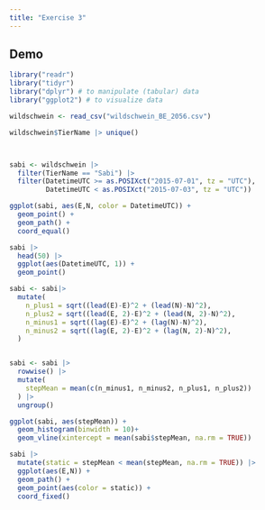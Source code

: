 ```yaml
---
title: "Exercise 3"
---
```


## Demo
```r
library("readr")
library("tidyr")
library("dplyr") # to manipulate (tabular) data
library("ggplot2") # to visualize data

wildschwein <- read_csv("wildschwein_BE_2056.csv")

wildschwein$TierName |> unique()



sabi <- wildschwein |> 
  filter(TierName == "Sabi") |> 
  filter(DatetimeUTC >= as.POSIXct("2015-07-01", tz = "UTC"), 
         DatetimeUTC < as.POSIXct("2015-07-03", tz = "UTC"))

ggplot(sabi, aes(E,N, color = DatetimeUTC)) +
  geom_point() +
  geom_path() +
  coord_equal()

sabi |> 
  head(50) |> 
  ggplot(aes(DatetimeUTC, 1)) +
  geom_point()

sabi <- sabi|> 
  mutate(
    n_plus1 = sqrt((lead(E)-E)^2 + (lead(N)-N)^2),
    n_plus2 = sqrt((lead(E, 2)-E)^2 + (lead(N, 2)-N)^2),
    n_minus1 = sqrt((lag(E)-E)^2 + (lag(N)-N)^2),
    n_minus2 = sqrt((lag(E, 2)-E)^2 + (lag(N, 2)-N)^2),
  )


sabi <- sabi |>
  rowwise() |> 
  mutate(
    stepMean = mean(c(n_minus1, n_minus2, n_plus1, n_plus2))
  ) |> 
  ungroup()

ggplot(sabi, aes(stepMean)) +
  geom_histogram(binwidth = 10)+
  geom_vline(xintercept = mean(sabi$stepMean, na.rm = TRUE))

sabi |> 
  mutate(static = stepMean < mean(stepMean, na.rm = TRUE)) |> 
  ggplot(aes(E,N)) +
  geom_path() +
  geom_point(aes(color = static)) +
  coord_fixed()
```